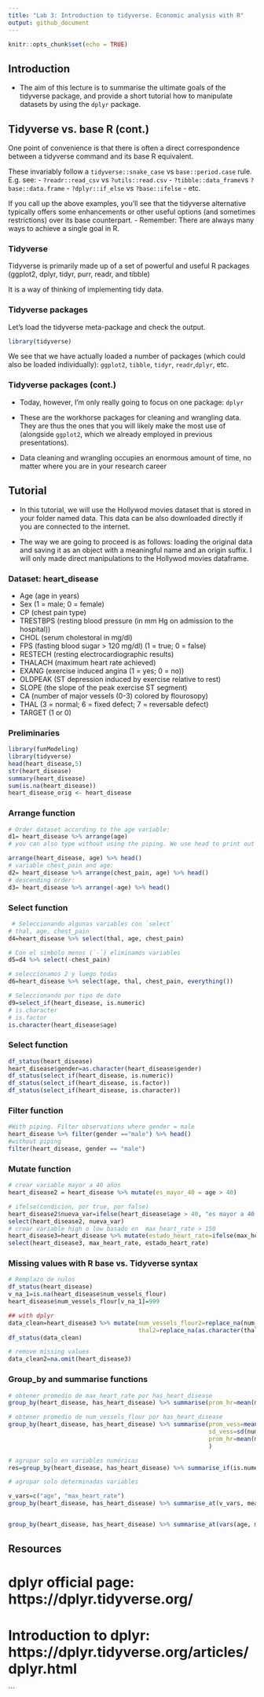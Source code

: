 ```yaml
---
title: "Lab 3: Introduction to tidyverse. Economic analysis with R"
output: github_document
---
```


```r
knitr::opts_chunk$set(echo = TRUE)
```

## Introduction

- The aim of this lecture is to summarise the ultimate goals of the tidyverse package, and provide a short tutorial how to manipulate datasets by using the `dplyr` package.

## Tidyverse vs. base R (cont.)

One point of convenience is that there is often a direct correspondence between a tidyverse command and its base R equivalent. 

These invariably follow a `tidyverse::snake_case` vs `base::period.case` rule. E.g. see:
- `?readr::read_csv` vs `?utils::read.csv`
- `?tibble::data_frame`vs `?base::data.frame`
- `?dplyr::if_else` vs `?base::ifelse`
- etc.
  
If you call up the above examples, you'll see that the tidyverse alternative typically offers some enhancements or other useful options (and sometimes restrictions) over its base counterpart.
- Remember: There are always many ways to achieve a single goal in R.

### Tidyverse

Tidyverse is primarily made up of a set of powerful and useful R packages (ggplot2, dplyr, tidyr, purr, readr, and tibble)

It is a way of thinking of implementing tidy data.

### Tidyverse packages

Let's load the tidyverse meta-package and check the output.
```r
library(tidyverse)
```

We see that we have actually loaded a number of packages (which could also be loaded individually): `ggplot2`, `tibble`, `tidyr`, `readr`,`dplyr`, etc.

### Tidyverse packages (cont.)

- Today, however, I'm only really going to focus on one package: `dplyr`

- These are the workhorse packages for cleaning and wrangling data. They are thus the ones that you will likely make the most use of (alongside `ggplot2`, which we already employed in previous presentations).

- Data cleaning and wrangling occupies an enormous amount of time, no matter where you are in your research career

## Tutorial 

- In this tutorial, we will use the Hollywod movies dataset that is stored in your folder named data. This data can be also downloaded directly if you are connected to the internet.

- The way we are going to proceed is as follows: loading the original data and saving it as an object with a meaningful name and an origin suffix. I will only made direct manipulations to the Hollywod movies dataframe.


### Dataset: heart_disease

- Age (age in years)
- Sex (1 = male; 0 = female)
- CP (chest pain type)
- TRESTBPS (resting blood pressure (in mm Hg on admission to the hospital))
- CHOL (serum cholestoral in mg/dl)
- FPS (fasting blood sugar > 120 mg/dl) (1 = true; 0 = false)
- RESTECH (resting electrocardiographic results)
- THALACH (maximum heart rate achieved)
- EXANG (exercise induced angina (1 = yes; 0 = no))
- OLDPEAK (ST depression induced by exercise relative to rest)
- SLOPE (the slope of the peak exercise ST segment)
- CA (number of major vessels (0-3) colored by flourosopy)
- THAL (3 = normal; 6 = fixed defect; 7 = reversable defect)
- TARGET (1 or 0)

### Preliminaries

```r
library(funModeling)
library(tidyverse)
head(heart_disease,5) 
str(heart_disease)
summary(heart_disease)
sum(is.na(heart_disease))
heart_disease_orig <- heart_disease
```

### Arrange function

```r
# Order dataset according to the age variable: 
d1= heart_disease %>% arrange(age)
# you can also type without using the piping. We use head to print out only the first 5 rows in the dataset

arrange(heart_disease, age) %>% head()
# variable chest_pain and age:
d2= heart_disease %>% arrange(chest_pain, age) %>% head()
# descending order:
d3= heart_disease %>% arrange(-age) %>% head()
```


### Select function

```r
 # Seleccionando algunas variables con `select` 
# thal, age, chest_pain
d4=heart_disease %>% select(thal, age, chest_pain)

# Con el simbolo menos (`-`) eliminamos variables
d5=d4 %>% select(-chest_pain)

# seleccionamos 2 y luego todas
d6=heart_disease %>% select(age, thal, chest_pain, everything())
```


```r
# Seleccionando por tipo de dato
d9=select_if(heart_disease, is.numeric)
# is.character
# is.factor
is.character(heart_disease$age)
```

### Select function 

```r
df_status(heart_disease)
heart_disease$gender=as.character(heart_disease$gender)
df_status(select_if(heart_disease, is.numeric))
df_status(select_if(heart_disease, is.factor))
df_status(select_if(heart_disease, is.character))
```


### Filter function

```r
#With piping. Filter observations where gender = male
heart_disease %>% filter(gender =="male") %>% head()
#without piping
filter(heart_disease, gender == "male")
```



### Mutate function

```r
# crear variable mayor a 40 años
heart_disease2 = heart_disease %>% mutate(es_mayor_40 = age > 40)

# ifelse(condicion, por true, por false)
heart_disease2$nueva_var=ifelse(heart_disease$age > 40, "es mayor a 40 años", "es menor o igual a 40 años") 
select(heart_disease2, nueva_var)
# crear variable high o low basado en  max_heart_rate > 150
heart_disease3=heart_disease %>% mutate(estado_heart_rate=ifelse(max_heart_rate > 150, "high", "low"))
select(heart_disease3, max_heart_rate, estado_heart_rate)
```


### Missing values with R base vs. Tidyverse syntax

```r
# Remplazo de nulos
df_status(heart_disease)
v_na_1=is.na(heart_disease$num_vessels_flour)
heart_disease$num_vessels_flour[v_na_1]=999

```


```r
## with dplyr
data_clean=heart_disease3 %>% mutate(num_vessels_flour2=replace_na(num_vessels_flour, 999),
                                     thal2=replace_na(as.character(thal), "missing")) %>% select(num_vessels_flour2, thal2)
df_status(data_clean)

# remove missing values
data_clean2=na.omit(heart_disease3)
```



### Group_by and summarise functions

```r
# obtener promedio de max_heart_rate por has_heart_disease
group_by(heart_disease, has_heart_disease) %>% summarise(prom_hr=mean(max_heart_rate))

# obtener promedio de num_vessels_flour por has_heart_disease
group_by(heart_disease, has_heart_disease) %>% summarise(prom_vess=mean(num_vessels_flour, na.rm = T),
                                                         sd_vess=sd(num_vessels_flour, na.rm = T),
                                                         prom_hr=mean(max_heart_rate)
                                                         )

# agrupar solo en variables numéricas
res=group_by(heart_disease, has_heart_disease) %>% summarise_if(is.numeric, mean, na.rm=T)

```


```r
# agrupar solo determinadas variables

v_vars=c("age", "max_heart_rate")
group_by(heart_disease, has_heart_disease) %>% summarise_at(v_vars, mean, na.rm=T)


group_by(heart_disease, has_heart_disease) %>% summarise_at(vars(age, max_heart_rate), mean, na.rm=T)

```



## Resources

# dplyr official page: https://dplyr.tidyverse.org/
# Introduction to dplyr: https://dplyr.tidyverse.org/articles/dplyr.html




```

